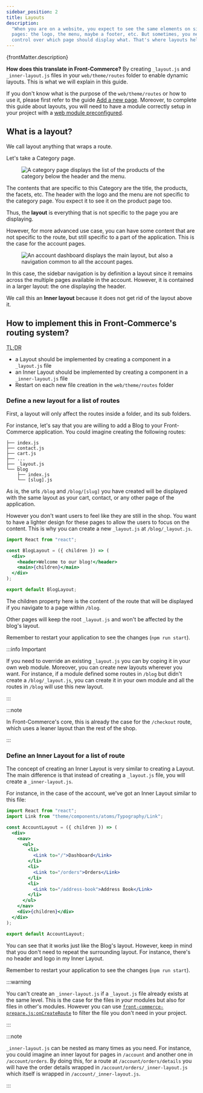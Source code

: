 ```yaml
---
sidebar_position: 2
title: Layouts
description:
  "When you are on a website, you expect to see the same elements on similar
  pages: the logo, the menu, maybe a footer, etc. But sometimes, you need finer
  control over which page should display what. That's where layouts help out!"
---
```



<p>{frontMatter.description}</p>

**How does this translate in Front-Commerce?** By creating `_layout.js` and
`_inner-layout.js` files in your `web/theme/routes` folder to enable dynamic
layouts. This is what we will explain in this guide.

If you don't know what is the purpose of the `web/theme/routes` or how to use
it, please first refer to the guide
[Add a new page](/docs/essentials/add-a-page-client-side). Moreover, to complete
this guide about layouts, you will need to have a module correctly setup in your
project with a
[web module preconfigured](/docs/essentials/add-a-page-client-side#Declare-your-module-as-a-web-module).

## What is a layout?

We call layout anything that wraps a route.

Let's take a Category page.

<!-- TODO - update this figure with theme-chocolatine example? -->

<Figure>

![A category page displays the list of the products of the category below the header and the menu.](./assets/category.png)

</Figure>

The contents that are specific to this Category are the title, the products, the
facets, etc. The header with the logo and the menu are not specific to the
category page. You expect it to see it on the product page too.

Thus, the **layout** is everything that is not specific to the page you are
displaying.

However, for more advanced use case, you can have some content that are not
specific to the route, but still specific to a part of the application. This is
the case for the account pages.

<!-- TODO - update this figure with theme-chocolatine example? -->

<Figure>

![An account dashboard displays the main layout, but also a navigation common to all the account pages.](./assets/account.png)

</Figure>

In this case, the sidebar navigation is by definition a layout since it remains
across the multiple pages available in the account. However, it is contained in
a larger layout: the one displaying the header.

We call this an **Inner layout** because it does not get rid of the layout above
it.

## How to implement this in Front-Commerce's routing system?

<abbr title="Too Long; Didn't Read">TL;DR</abbr>

- a Layout should be implemented by creating a component in a `_layout.js` file
- an Inner Layout should be implemented by creating a component in a
  `_inner-layout.js` file
- Restart on each new file creation in the `web/theme/routes` folder

### Define a new layout for a list of routes

First, a layout will only affect the routes inside a folder, and its sub
folders.

For instance, let's say that you are willing to add a Blog to your
Front-Commerce application. You could imagine creating the following routes:

```
├── index.js
├── contact.js
├── cart.js
├── ...
├── _layout.js
└── blog
    ├── index.js
    └── [slug].js
```

As is, the urls `/blog` and `/blog/[slug]` you have created will be displayed
with the same layout as your cart, contact, or any other page of the
application.

However you don't want users to feel like they are still in the shop. You want
to have a lighter design for these pages to allow the users to focus on the
content. This is why you can create a new `_layout.js` at `/blog/_layout.js`.

```jsx title="web/theme/routes/blog/_layout.js"
import React from "react";

const BlogLayout = ({ children }) => (
  <div>
    <header>Welcome to our blog!</header>
    <main>{children}</main>
  </div>
);

export default BlogLayout;
```

The children property here is the content of the route that will be displayed if
you navigate to a page within `/blog`.

Other pages will keep the root `_layout.js` and won't be affected by the blog's
layout.

Remember to restart your application to see the changes (`npm run start`).

:::info Important

If you need to override an existing `_layout.js` you can by coping it in your
own web module. Moreover, you can create new layouts wherever you want. For
instance, if a module defined some routes in `/blog` but didn't create a
`/blog/_layout.js`, you can create it in your own module and all the routes in
`/blog` will use this new layout.

:::

:::note

In Front-Commerce's core, this is already the case for the `/checkout` route,
which uses a leaner layout than the rest of the shop.

:::

### Define an Inner Layout for a list of route

The concept of creating an Inner Layout is very similar to creating a Layout.
The main difference is that instead of creating a `_layout.js` file, you will
create a `_inner-layout.js`.

For instance, in the case of the account, we've got an Inner Layout similar to
this file:

```jsx title="web/theme/routes/account/_inner-layout.js"
import React from "react";
import Link from "theme/components/atoms/Typography/Link";

const AccountLayout = ({ children }) => (
  <div>
    <nav>
      <ul>
        <li>
          <Link to="/">Dashboard</Link>
        </li>
        <li>
          <Link to="/orders">Orders</Link>
        </li>
        <li>
          <Link to="/address-book">Address Book</Link>
        </li>
      </ul>
    </nav>
    <div>{children}</div>
  </div>
);

export default AccountLayout;
```

You can see that it works just like the Blog's layout. However, keep in mind
that you don't need to repeat the surrounding layout. For instance, there's no
header and logo in my Inner Layout.

Remember to restart your application to see the changes (`npm run start`).

:::warning

You can't create an `_inner-layout.js` if a `_layout.js` file already exists at
the same level. This is the case for the files in _your_ modules but also for
files in other's modules. However you can use
[`front-commerce-prepare.js:onCreateRoute`](/docs/reference/front-commerce-prepare#onCreateRoute)
to filter the file you don't need in your project.

:::

:::note

`_inner-layout.js` can be nested as many times as you need. For instance, you
could imagine an inner layout for pages in `/account` and another one in
`/account/orders`. By doing this, for a route at `/account/orders/details` you
will have the order details wrapped in `/account/orders/_inner-layout.js` which
itself is wrapped in `/account/_inner-layout.js`.

:::
